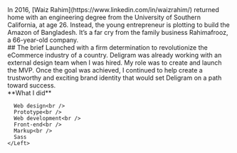 
<Content>
  <Row>
    <Main>
      In 2016, [Waiz Rahim](https://www.linkedin.com/in/waizrahim/) returned home with an engineering degree from the University of Southern California, at age 26. Instead, the young entrepreneur is plotting to build the Amazon of Bangladesh. It’s a far cry from the family business Rahimafrooz, a 66-year-old company.
      <br />
      ## The brief
      Launched with a firm determination to revolutionize the eCommerce industry of a country. Deligram was already working with an external design team when I was hired. My role was to create and launch the MVP. Once the goal was achieved, I continued to help create a trustworthy and exciting brand identity that would set Deligram on a path toward success.
    </Main>
    <Left>
      **What I did**
      
      Web design<br />
      Prototype<br />
      Web development<br />
      Front-end<br />
      Markup<br />
      Sass
    </Left>
  </Row>
</Content>